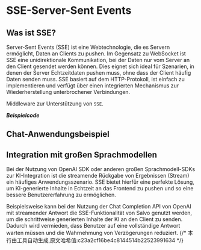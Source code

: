 # SSE-Server-Sent Events


## Was ist SSE?

Server-Sent Events (SSE) ist eine Webtechnologie, die es Servern ermöglicht, Daten an Clients zu pushen. Im Gegensatz zu WebSocket ist SSE eine unidirektionale Kommunikation, bei der Daten nur vom Server an den Client gesendet werden können. Dies eignet sich ideal für Szenarien, in denen der Server Echtzeitdaten pushen muss, ohne dass der Client häufig Daten senden muss. SSE basiert auf dem HTTP-Protokoll, ist einfach zu implementieren und verfügt über einen integrierten Mechanismus zur Wiederherstellung unterbrochener Verbindungen.

Middleware zur Unterstützung von `SSE`.

_**Beispielcode**_

<Tabs>
<Tab label="main.rs">
<SseMainCode/>
</Tab>
<Tab label="Cargo.toml">
<SseCargoCode/>
</Tab>
</Tabs>


## Chat-Anwendungsbeispiel

<Tabs>
<Tab label="main.rs">
<SseChatMainCode/>
</Tab>
<Tab label="Cargo.toml">
<SseChatCargoCode/>
</Tab>
</Tabs>

## Integration mit großen Sprachmodellen

Bei der Nutzung von OpenAI SDK oder anderen großen Sprachmodell-SDKs zur KI-Integration ist die streamende Rückgabe von Ergebnissen (Stream) ein häufiges Anwendungsszenario. SSE bietet hierfür eine perfekte Lösung, um KI-generierte Inhalte in Echtzeit an das Frontend zu pushen und so eine bessere Benutzererfahrung zu ermöglichen.

Beispielsweise kann bei der Nutzung der Chat Completion API von OpenAI mit streamender Antwort die SSE-Funktionalität von Salvo genutzt werden, um die schrittweise generierten Inhalte der KI an den Client zu senden. Dadurch wird vermieden, dass Benutzer auf eine vollständige Antwort warten müssen und die Wahrnehmung von Verzögerungen reduziert.
{/* 本行由工具自动生成,原文哈希值:c23a2cf16be4c8144514b22523991634 */}